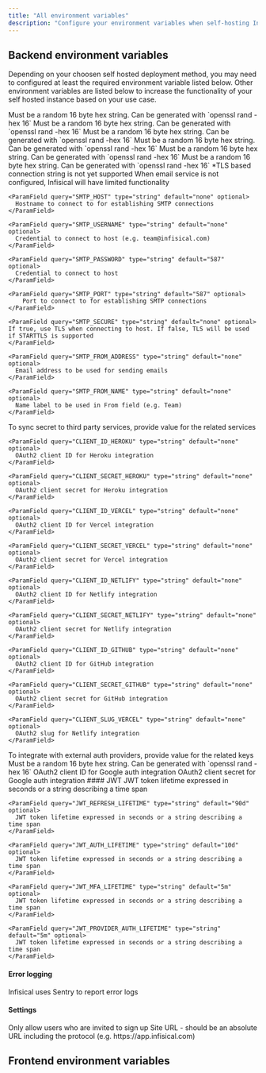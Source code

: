 ```yaml
---
title: "All environment variables"
description: "Configure your environment variables when self-hosting Infisical."
---
```


## Backend environment variables

Depending on your choosen self hosted deployment method, you may need to configured at least the required environment variable listed below. 
Other environment variables are listed below to increase the functionality of your self hosted instance based on your use case.

<Tabs>
  <Tab title="Required">
    <ParamField query="ENCRYPTION_KEY" type="string" default="none" required>
    Must be a random 16 byte hex string. Can be generated with `openssl rand -hex 16`
  </ParamField>

  <ParamField query="JWT_SIGNUP_SECRET" type="string" default="none" required>
    Must be a random 16 byte hex string. Can be generated with `openssl rand -hex 16`
  </ParamField>

  <ParamField query="JWT_REFRESH_SECRET" type="string" default="none" required>
    Must be a random 16 byte hex string. Can be generated with `openssl rand -hex 16`
  </ParamField>

  <ParamField query="JWT_AUTH_SECRET" type="string" default="none" required>
    Must be a random 16 byte hex string. Can be generated with `openssl rand -hex 16`
  </ParamField>

  <ParamField query="JWT_MFA_SECRET" type="string" default="none" required>
    Must be a random 16 byte hex string. Can be generated with `openssl rand -hex 16`
  </ParamField>

  <ParamField query="JWT_SERVICE_SECRET" type="string" default="none" required>
    Must be a random 16 byte hex string. Can be generated with `openssl rand -hex 16`
  </ParamField>

  <ParamField query="MONGO_URL" type="string" default="none" required>
    *TLS based connection string is not yet supported
  </ParamField>
  </Tab>
  <Tab title="Email service">
    <Info>When email service is not configured, Infisical will have limited functionality</Info>

    <ParamField query="SMTP_HOST" type="string" default="none" optional>
      Hostname to connect to for establishing SMTP connections
    </ParamField>

    <ParamField query="SMTP_USERNAME" type="string" default="none" optional>
      Credential to connect to host (e.g. team@infisical.com)
    </ParamField>

    <ParamField query="SMTP_PASSWORD" type="string" default="587" optional>
      Credential to connect to host
    </ParamField>

    <ParamField query="SMTP_PORT" type="string" default="587" optional>
        Port to connect to for establishing SMTP connections
    </ParamField>

    <ParamField query="SMTP_SECURE" type="string" default="none" optional>
    If true, use TLS when connecting to host. If false, TLS will be used if STARTTLS is supported 
    </ParamField>

    <ParamField query="SMTP_FROM_ADDRESS" type="string" default="none" optional>
      Email address to be used for sending emails
    </ParamField>

    <ParamField query="SMTP_FROM_NAME" type="string" default="none" optional>
      Name label to be used in From field (e.g. Team)
    </ParamField>
  </Tab>
  <Tab title="Secret Integrations">
    To sync secret to third party services, provide value for the related services 

    <ParamField query="CLIENT_ID_HEROKU" type="string" default="none" optional>
      OAuth2 client ID for Heroku integration
    </ParamField>

    <ParamField query="CLIENT_SECRET_HEROKU" type="string" default="none" optional>
      OAuth2 client secret for Heroku integration
    </ParamField>

    <ParamField query="CLIENT_ID_VERCEL" type="string" default="none" optional>
      OAuth2 client ID for Vercel integration 
    </ParamField>

    <ParamField query="CLIENT_SECRET_VERCEL" type="string" default="none" optional>
      OAuth2 client secret for Vercel integration
    </ParamField>

    <ParamField query="CLIENT_ID_NETLIFY" type="string" default="none" optional>
      OAuth2 client ID for Netlify integration  
    </ParamField>

    <ParamField query="CLIENT_SECRET_NETLIFY" type="string" default="none" optional>
      OAuth2 client secret for Netlify integration
    </ParamField>

    <ParamField query="CLIENT_ID_GITHUB" type="string" default="none" optional>
      OAuth2 client ID for GitHub integration         
    </ParamField>

    <ParamField query="CLIENT_SECRET_GITHUB" type="string" default="none" optional>
      OAuth2 client secret for GitHub integration
    </ParamField>

    <ParamField query="CLIENT_SLUG_VERCEL" type="string" default="none" optional>
      OAuth2 slug for Netlify integration
    </ParamField>
  </Tab>
  <Tab title="Auth Integrations">
    To integrate with external auth providers, provide value for the related keys
    <ParamField query="JWT_PROVIDER_AUTH_SECRET" type="string" required>
      Must be a random 16 byte hex string. Can be generated with `openssl rand -hex 16`
    </ParamField>
    <ParamField query="CLIENT_ID_GOOGLE" type="string" default="none" optional>
      OAuth2 client ID for Google auth integration         
    </ParamField>
    <ParamField query="CLIENT_SECRET_GOOGLE" type="string" default="none" optional>
      OAuth2 client secret for Google auth integration         
    </ParamField>
  </Tab>
  <Tab title="Others">
    #### JWT
    <ParamField query="JWT_SIGNUP_LIFETIME" type="string" default="15m" optional>
      JWT token lifetime expressed in seconds or a string describing a time span 
    </ParamField>

    <ParamField query="JWT_REFRESH_LIFETIME" type="string" default="90d" optional>
      JWT token lifetime expressed in seconds or a string describing a time span
    </ParamField>

    <ParamField query="JWT_AUTH_LIFETIME" type="string" default="10d" optional>
      JWT token lifetime expressed in seconds or a string describing a time span
    </ParamField>

    <ParamField query="JWT_MFA_LIFETIME" type="string" default="5m" optional>
      JWT token lifetime expressed in seconds or a string describing a time span
    </ParamField>

    <ParamField query="JWT_PROVIDER_AUTH_LIFETIME" type="string" default="5m" optional>
      JWT token lifetime expressed in seconds or a string describing a time span
    </ParamField>

  <ParamField query="MONGO_USERNAME" type="string" default="none" optional></ParamField>

  <ParamField query="MONGO_PASSWORD" type="string" default="none" optional></ParamField>

  #### Error logging 
  Infisical uses Sentry to report error logs 
  <ParamField query="SENTRY_DSN" type="string" default="none" optional></ParamField>

  #### Settings
  <ParamField query="INVITE_ONLY_SIGNUP" type="string" default="false" optional>
    Only allow users who are invited to sign up
  </ParamField>

  <ParamField query="SITE_URL" type="string" default="none" optional>
    Site URL - should be an absolute URL including the protocol (e.g. https://app.infisical.com)
  </ParamField>
  <ParamField query="TELEMETRY_ENABLED" type="string" default="true" optional></ParamField>
  </Tab>
</Tabs>


## Frontend environment variables
<ParamField query="TELEMETRY_ENABLED" type="string" default="true" optional></ParamField>
